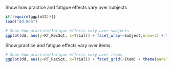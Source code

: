 Show how practice and fatigue effects vary over subjects

```r
if(require(ggplot2)){}
load("dd.Rda")
```


```r
# Show how practice/fatigue effects vary over subjects
ggplot(dd, aes(y=RT_RecSqt, x=Trial)) + facet_wrap(~Subject,nrow=3) + theme(panel.grid=element_blank(), panel.margin = unit(0, "lines"), panel.background= element_rect(fill = 'white', colour='black' ), legend.position="top") + scale_x_continuous("Trial", breaks=NULL) + geom_point(pch=19, cex=.25, alpha=.5) + stat_smooth(fill='lightblue',col="red",lwd=.5, show.legend=TRUE) + theme(aspect.ratio = 1) 
```

Show practice and fatigue effects vary over items.

```r
# Show how practice/fatigue effects vary over items
ggplot(dd, aes(y=RT_RecSqt, x=Trial)) + facet_grid(~Item) + theme(panel.grid=element_blank(), panel.margin = unit(0, "lines"), panel.background= element_rect(fill = 'white', colour='black' ), legend.position="top") + scale_x_continuous("Trial") + geom_point(pch=19, cex=.25, alpha=.5) + stat_smooth(fill='lightblue',col="red",lwd=.5, show.legend=TRUE) + theme(aspect.ratio = 1) 
```
